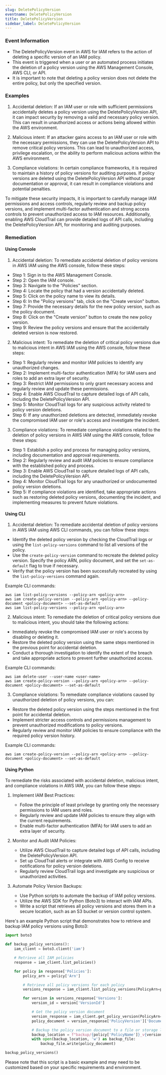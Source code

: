 ```yaml
--- 
slug: DeletePolicyVersion
eventname: DeletePolicyVersion
title: DeletePolicyVersion
sidebar_label: DeletePolicyVersion
---
```

                       
### Event Information

- The DeletePolicyVersion event in AWS for IAM refers to the action of deleting a specific version of an IAM policy.
- This event is triggered when a user or an automated process initiates the deletion of a policy version using the AWS Management Console, AWS CLI, or API.
- It is important to note that deleting a policy version does not delete the entire policy, but only the specified version.


### Examples

1. Accidental deletion: If an IAM user or role with sufficient permissions accidentally deletes a policy version using the DeletePolicyVersion API, it can impact security by removing a valid and necessary policy version. This can result in unauthorized access or actions being allowed within the AWS environment.

2. Malicious intent: If an attacker gains access to an IAM user or role with the necessary permissions, they can use the DeletePolicyVersion API to remove critical policy versions. This can lead to unauthorized access, privilege escalation, or the ability to perform malicious actions within the AWS environment.

3. Compliance violations: In certain compliance frameworks, it is required to maintain a history of policy versions for auditing purposes. If policy versions are deleted using the DeletePolicyVersion API without proper documentation or approval, it can result in compliance violations and potential penalties.

To mitigate these security impacts, it is important to carefully manage IAM permissions and access controls, regularly review and backup policy versions, and implement multi-factor authentication and strong access controls to prevent unauthorized access to IAM resources. Additionally, enabling AWS CloudTrail can provide detailed logs of API calls, including the DeletePolicyVersion API, for monitoring and auditing purposes.

### Remediation

#### Using Console

1. Accidental deletion: To remediate accidental deletion of policy versions in AWS IAM using the AWS console, follow these steps:

- Step 1: Sign in to the AWS Management Console.
- Step 2: Open the IAM console.
- Step 3: Navigate to the "Policies" section.
- Step 4: Locate the policy that had a version accidentally deleted.
- Step 5: Click on the policy name to view its details.
- Step 6: In the "Policy versions" tab, click on the "Create version" button.
- Step 7: Provide the necessary details for the new policy version, such as the policy document.
- Step 8: Click on the "Create version" button to create the new policy version.
- Step 9: Review the policy versions and ensure that the accidentally deleted version is now restored.

2. Malicious intent: To remediate the deletion of critical policy versions due to malicious intent in AWS IAM using the AWS console, follow these steps:

- Step 1: Regularly review and monitor IAM policies to identify any unauthorized changes.
- Step 2: Implement multi-factor authentication (MFA) for IAM users and roles to add an extra layer of security.
- Step 3: Restrict IAM permissions to only grant necessary access and regularly review and update these permissions.
- Step 4: Enable AWS CloudTrail to capture detailed logs of API calls, including the DeletePolicyVersion API.
- Step 5: Monitor CloudTrail logs for any suspicious activity related to policy version deletions.
- Step 6: If any unauthorized deletions are detected, immediately revoke the compromised IAM user or role's access and investigate the incident.

3. Compliance violations: To remediate compliance violations related to the deletion of policy versions in AWS IAM using the AWS console, follow these steps:

- Step 1: Establish a policy and process for managing policy versions, including documentation and approval requirements.
- Step 2: Regularly review and audit IAM policies to ensure compliance with the established policy and process.
- Step 3: Enable AWS CloudTrail to capture detailed logs of API calls, including the DeletePolicyVersion API.
- Step 4: Monitor CloudTrail logs for any unauthorized or undocumented policy version deletions.
- Step 5: If compliance violations are identified, take appropriate actions such as restoring deleted policy versions, documenting the incident, and implementing measures to prevent future violations.

#### Using CLI

1. Accidental deletion: To remediate accidental deletion of policy versions in AWS IAM using AWS CLI commands, you can follow these steps:

- Identify the deleted policy version by checking the CloudTrail logs or using the `list-policy-versions` command to list all versions of the policy.
- Use the `create-policy-version` command to recreate the deleted policy version. Specify the policy ARN, policy document, and set the `set-as-default` flag to true if necessary.
- Verify that the policy version has been successfully recreated by using the `list-policy-versions` command again.

Example CLI commands:
```
aws iam list-policy-versions --policy-arn <policy-arn>
aws iam create-policy-version --policy-arn <policy-arn> --policy-document <policy-document> --set-as-default
aws iam list-policy-versions --policy-arn <policy-arn>
```

2. Malicious intent: To remediate the deletion of critical policy versions due to malicious intent, you should take the following actions:

- Immediately revoke the compromised IAM user or role's access by disabling or deleting it.
- Restore the deleted policy version using the same steps mentioned in the previous point for accidental deletion.
- Conduct a thorough investigation to identify the extent of the breach and take appropriate actions to prevent further unauthorized access.

Example CLI commands:
```
aws iam delete-user --user-name <user-name>
aws iam create-policy-version --policy-arn <policy-arn> --policy-document <policy-document> --set-as-default
```

3. Compliance violations: To remediate compliance violations caused by unauthorized deletion of policy versions, you can:

- Restore the deleted policy version using the steps mentioned in the first point for accidental deletion.
- Implement stricter access controls and permissions management to prevent unauthorized modifications to policy versions.
- Regularly review and monitor IAM policies to ensure compliance with the required policy version history.

Example CLI commands:
```
aws iam create-policy-version --policy-arn <policy-arn> --policy-document <policy-document> --set-as-default
```

#### Using Python

To remediate the risks associated with accidental deletion, malicious intent, and compliance violations in AWS IAM, you can follow these steps:

1. Implement IAM Best Practices:
   - Follow the principle of least privilege by granting only the necessary permissions to IAM users and roles.
   - Regularly review and update IAM policies to ensure they align with the current requirements.
   - Enable multi-factor authentication (MFA) for IAM users to add an extra layer of security.

2. Monitor and Audit IAM Policies:
   - Utilize AWS CloudTrail to capture detailed logs of API calls, including the DeletePolicyVersion API.
   - Set up CloudTrail alerts or integrate with AWS Config to receive notifications for policy version deletions.
   - Regularly review CloudTrail logs and investigate any suspicious or unauthorized activities.

3. Automate Policy Version Backups:
   - Use Python scripts to automate the backup of IAM policy versions.
   - Utilize the AWS SDK for Python (Boto3) to interact with IAM APIs.
   - Write a script that retrieves all policy versions and stores them in a secure location, such as an S3 bucket or version control system.

Here's an example Python script that demonstrates how to retrieve and backup IAM policy versions using Boto3:

```python
import boto3

def backup_policy_versions():
    iam_client = boto3.client('iam')

    # Retrieve all IAM policies
    response = iam_client.list_policies()

    for policy in response['Policies']:
        policy_arn = policy['Arn']

        # Retrieve all policy versions for each policy
        versions_response = iam_client.list_policy_versions(PolicyArn=policy_arn)

        for version in versions_response['Versions']:
            version_id = version['VersionId']

            # Get the policy version document
            version_response = iam_client.get_policy_version(PolicyArn=policy_arn, VersionId=version_id)
            policy_document = version_response['PolicyVersion']['Document']

            # Backup the policy version document to a file or storage location
            backup_location = f"backup/{policy['PolicyName']}_v{version_id}.json"
            with open(backup_location, 'w') as backup_file:
                backup_file.write(policy_document)

backup_policy_versions()
```

Please note that this script is a basic example and may need to be customized based on your specific requirements and environment.


 